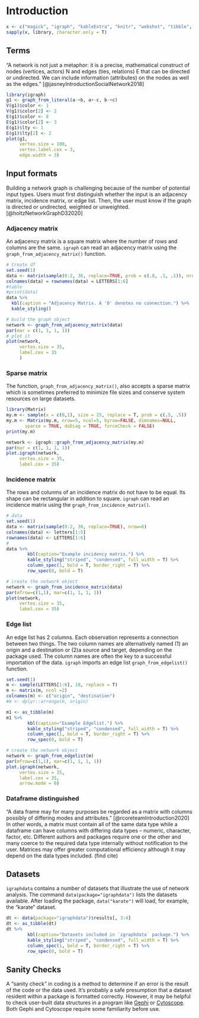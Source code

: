 # Introduction {#intro}

```r
x <- c("magick", "igraph", "kableExtra", "knitr", "webshot", "tibble", "igraphdata")
sapply(x, library, character.only = T)
```

## Terms

"A network is not just a metaphor: it is a precise, mathematical construct of nodes (vertices, actors) N and edges (ties, relations) E that can be directed or undirected. We can include information
(attributes) on the nodes as well as the edges." [@jasneyIntroductionSocialNetwork2018]

```r
library(igraph)
g1 <- graph_from_literal(a-+b, a+-c, b-+c)
V(g1)$color <- 1
V(g1)$color[2] <- 2
E(g1)$color <- 8
E(g1)$color[2] <- 3
E(g1)$lty <- 1
E(g1)$lty[2] <- 2
plot(g1, 
     vertex.size = 100,
     vertex.label.cex = 3,
     edge.width = 3)


```

## Input formats

Building a network graph is challenging because of the number of potential input types. Users must first distinguish whether the input is an adjacency matrix, incidence matrix, or edge list.  Then, the user must know if the graph is directed or undirected, weighted or unweighted. 
[@holtzNetworkGraphD32020]

### Adjacency matrix

An adjacency matrix is a square matrix where the number of rows and columns are the same. `igraph` can read an adjacency matrix using the `graph_from_adjacency_matrix()` function.  

```r

# Create df
set.seed(1)
data <- matrix(sample(0:2, 36, replace=TRUE, prob = c(.8, .1, .1)), nrow=6)
colnames(data) = rownames(data) = LETTERS[1:6]
#table
#print(data)
data %>%
  kbl(caption = "Adjacency Matrix. A '0' denotes no connection.") %>%
  kable_styling()
```

```r

# build the graph object
network <- graph_from_adjacency_matrix(data)
par(mar = c(1, 1, 1, 1))
# plot it
plot(network,
     vertex.size = 35,
     label.cex = 35
     )
```


### Sparse matrix

The function,  `graph_from_adjacency_matrix()`, also accepts a sparse matrix which is sometimes preferred to minimize file sizes and conserve system resources on large datasets.

```r
library(Matrix)
my.m <- sample(x = c(0,1), size = 25, replace = T, prob = c(.5, .5))
my.m <- Matrix(my.m, nrow=5, ncol=5, byrow=FALSE, dimnames=NULL,
       sparse = TRUE, doDiag = TRUE, forceCheck = FALSE)
print(my.m)
```

```r
network <- igraph::graph_from_adjacency_matrix(my.m)
par(mar = c(1, 1, 1, 1))
plot.igraph(network,
     vertex.size = 35,
     label.cex = 35)
```


### Incidence matrix

The rows and colunms of an incidence matrix do not have to be equal.  Its shape can be rectangular in addition to square. `igraph` can read an incidence matrix using the `graph_from_incidence_matrix()`.

```r
# data
set.seed(1)
data <- matrix(sample(0:2, 30, replace=TRUE), nrow=6)
colnames(data) <- letters[1:5]
rownames(data) <- LETTERS[1:6]
#
data %>%
        kbl(caption="Example incidency matrix.") %>%
        kable_styling("striped", "condensed", full_width = T) %>%
        column_spec(1, bold = T, border_right = T) %>%
        row_spec(0, bold = T)
```

```r
# create the network object
network <- graph_from_incidence_matrix(data)
par(mfrow=c(1,1), mar=c(1, 1, 1, 1))
plot(network, 
     vertex.size = 35,
     label.cex = 35)
```

### Edge list

An edge list has 2 columns. Each observation represents a connection between two things.  The two column names are alternatively named (1) an origin and a destination or (2)a source and target, depending on the package used.  The column names are often the key to a successful importation of the data.  `igraph` imports an edge list `graph_from_edgelist()` function.

```r
set.seed(1)
m <- sample(LETTERS[1:6], 18, replace = T)
m <- matrix(m, ncol =2)
colnames(m) <- c("origin", "destination")
#m <- dplyr::arrange(m, origin)

m1 <- as_tibble(m)
m1 %>%
        kbl(caption="Example Edgelist.") %>%
        kable_styling("striped", "condensed", full_width = T) %>%
        column_spec(1, bold = T, border_right = T) %>%
        row_spec(0, bold = T)
```

```r
# create the network object
network <- graph_from_edgelist(m)
par(mfrow=c(1,1), mar=c(1, 1, 1, 1))
plot.igraph(network, 
     vertex.size = 35,
     label.cex = 35, 
     arrow.mode = 0)
```

### Dataframe distinguished

"A data frame may for many purposes be regarded as a matrix with columns possibly of differing modes and attributes." [@rcoreteamIntroduction2020] In other words, a matrix must contain all of the same data type while a dataframe can have columns with differing data types -- numeric, character, factor, etc. Different authors and packages require one or the other and many coerce to the required data type internally without notification to the user. Matrices may offer greater computational efficiency although it may depend on the data types included. (find cite)

## Datasets

`igraphdata` contains a number of datasets that illustrate the use of network analysis.  The command `data(package="igraphdata")` lists the datasets available. After loading the package, `data("karate")` will load, for example, the "karate" dataset.

```r

dt <- data(package="igraphdata")$results[, 3:4]
dt <- as_tibble(dt)
dt %>% 
        kbl(caption="Datasets included in `igraphdata` package.") %>%
        kable_styling("striped", "condensed", full_width = T) %>%
        column_spec(1, bold = T, border_right = T) %>%
        row_spec(0, bold = T)
```

## Sanity Checks

A "sanity check" in coding is a method to determine if an error is the result of the code or the data used.  It's probably a safe presumption that a dataset resident within a package is formatted correctly.  However, it may be helpful to check user-built data structures in a program like [Gephi](https://gephi.org/) or [Cytoscope](https://cytoscape.org/). Both Gephi and Cytoscope require some familiarity before use.




